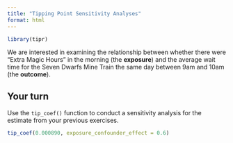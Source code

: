 ```yaml
---
title: "Tipping Point Sensitivity Analyses"
format: html
---
```


```r
library(tipr)
```

We are interested in examining the relationship between whether there were "Extra Magic Hours" in the morning (the **exposure**) and the average wait time for the Seven Dwarfs Mine Train the same day between 9am and 10am (the **outcome**).

## Your turn

Use the `tip_coef()` function to conduct a sensitivity analysis for the estimate from your previous exercises.

```r
tip_coef(0.000890, exposure_confounder_effect = 0.6)
```

